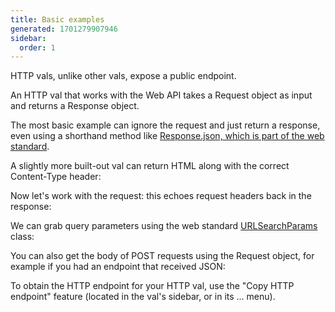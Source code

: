```yaml
---
title: Basic examples
generated: 1701279907946
sidebar:
  order: 1
---
```



HTTP vals, unlike other vals, expose a public endpoint.

An HTTP val that works with the Web API takes a Request object as input and returns a Response object.

The most basic example can ignore the request and just return a response, even using a shorthand method like [Response.json, which is part of the web standard](https://developer.mozilla.org/en-US/docs/Web/API/Response/json_static).

<Val url="https://www.val.town/embed/tmcw/jsonOkExample" height="160px"/>

A slightly more built-out val can return HTML along with the correct Content-Type header:

<Val url="https://www.val.town/embed/tmcw/htmlExample" height="230px"/>

Now let's work with the request: this echoes request headers back in the response:

<Val url="https://www.val.town/embed/tmcw/headersExample" height="180px"/>

We can grab query parameters using the web standard [URLSearchParams](https://developer.mozilla.org/en-US/docs/Web/API/URL/searchParams) class:

<Val url="https://www.val.town/embed/neverstew/queryParams" height="180px"/>

You can also get the body of POST requests using the Request object,
for example if you had an endpoint that received JSON:

<Val url="https://www.val.town/embed/tmcw/jsonBodyParsing" />

To obtain the HTTP endpoint for your HTTP val, use the "Copy HTTP endpoint" feature (located in the val's sidebar, or in its ... menu).
